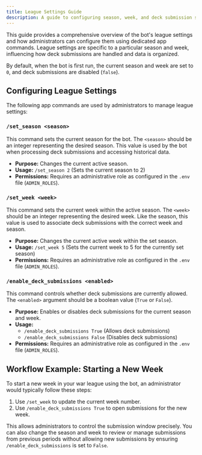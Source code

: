 ```yaml
---
title: League Settings Guide
description: A guide to configuring season, week, and deck submission settings.
---
```


This guide provides a comprehensive overview of the bot's league settings and how administrators can configure them using dedicated app commands. League settings are specific to a particular season and week, influencing how deck submissions are handled and data is organized.

By default, when the bot is first run, the current season and week are set to `0`, and deck submissions are disabled (`false`).

## Configuring League Settings

The following app commands are used by administrators to manage league settings:

### `/set_season <season>`

This command sets the current season for the bot. The `<season>` should be an integer representing the desired season. This value is used by the bot when processing deck submissions and accessing historical data.

- **Purpose:** Changes the current active season.
- **Usage:** `/set_season 2` (Sets the current season to 2)
- **Permissions:** Requires an administrative role as configured in the `.env` file (`ADMIN_ROLES`).

### `/set_week <week>`

This command sets the current week within the active season. The `<week>` should be an integer representing the desired week. Like the season, this value is used to associate deck submissions with the correct week and season.

- **Purpose:** Changes the current active week within the set season.
- **Usage:** `/set_week 5` (Sets the current week to 5 for the currently set season)
- **Permissions:** Requires an administrative role as configured in the `.env` file (`ADMIN_ROLES`).

### `/enable_deck_submissions <enabled>`

This command controls whether deck submissions are currently allowed. The `<enabled>` argument should be a boolean value (`True` or `False`).

- **Purpose:** Enables or disables deck submissions for the current season and week.
- **Usage:**
  - `/enable_deck_submissions True` (Allows deck submissions)
  - `/enable_deck_submissions False` (Disables deck submissions)
- **Permissions:** Requires an administrative role as configured in the `.env` file (`ADMIN_ROLES`).

## Workflow Example: Starting a New Week

To start a new week in your war league using the bot, an administrator would typically follow these steps:

1.  Use `/set_week` to update the current week number.
2.  Use `/enable_deck_submissions True` to open submissions for the new week.

This allows administrators to control the submission window precisely. You can also change the season and week to review or manage submissions from previous periods without allowing new submissions by ensuring `/enable_deck_submissions` is set to `False`.
